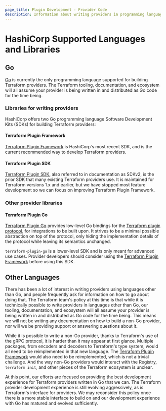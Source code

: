```yaml
---
page_title: Plugin Development - Provider Code
description: Information about writing providers in programming languages other than Go.
---
```


# HashiCorp Supported Languages and Libraries

## Go

[Go](https://go.dev/) is currently the only programming language supported for building Terraform providers. The Terraform tooling, documentation, and ecosystem will all assume your provider is being written in and distributed as Go code for the time being.

### Libraries for writing providers

HashiCorp offers two Go programming language Software Development Kits (SDKs) for building Terraform providers:

#### Terraform Plugin Framework

[Terraform Plugin Framework](/terraform/plugin/framework) is HashiCorp's most recent SDK, and is the current recommended way to develop Terraform providers.

#### Terraform Plugin SDK

[Terraform Plugin SDK](/terraform/plugin/sdkv2), also referred to in documentation as SDKv2, is the prior SDK that many existing Terraform providers use. It is maintained for Terraform versions 1.x and earlier, but we have stopped most feature development so we can focus on improving Terraform Plugin Framework.

### Other provider libraries

#### Terraform Plugin Go

[Terraform Plugin Go](https://github.com/hashicorp/terraform-plugin-go) provides low-level Go bindings for the [Terraform plugin protocol](/terraform/plugin/terraform-plugin-protocol), for integrations to be built upon. It strives to be a minimal possible abstraction on top of the protocol, only hiding the implementation details of the protocol while leaving its semantics unchanged.

<Highlight>

`terraform-plugin-go` is a lower-level SDK and is only meant for advanced use cases. Provider developers should consider using the [Terraform Plugin Framework](/terraform/plugin/framework) before using this SDK.

</Highlight>

## Other Languages

There has been a lot of interest in writing providers using languages other
than Go, and people frequently ask for information on how to go about doing
that. The Terraform team's policy at this time is that while it is technically
possible to write providers in languages other than Go, our tooling,
documentation, and ecosystem will all assume your provider is being written in
and distributed as Go code for the time being. This means we will not be
writing any documentation on how to build a non-Go provider, nor will we be
providing support or answering questions about it.

While it is possible to write a non-Go provider, thanks to Terraform's use of
the gRPC protocol, it is harder than it may appear at first glance. Multiple
packages, from encoders and decoders to Terraform's type system, would all need
to be reimplemented in that new language. The [Terraform Plugin Framework](#terraform-plugin-framework) would also need to be
reimplemented, which is not a trivial challenge. And the way non-Go providers
would interact with the Registry, `terraform init`, and other pieces of the
Terraform ecosystem is unclear.

At this point, our efforts are focused on providing the best development
experience for Terraform providers written in Go that we can. The Terraform
provider development experience is still evolving aggressively, as is
Terraform's interface for providers. We may reconsider this policy once there
is a more stable interface to build on and our development experience with Go
has matured and evolved sufficiently.
